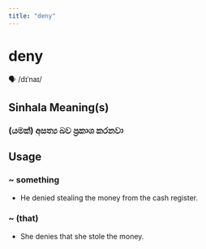 ```yaml
---
title: "deny"
---
```


# deny

🗣️ /dɪˈnaɪ/

## Sinhala Meaning(s)

### (යමක්) අසත්‍ය බව ප්‍රකාශ කරනවා

## Usage

### ~ something

- He denied stealing the money from the cash register.


### ~ (that)

- She denies that she stole the money.

